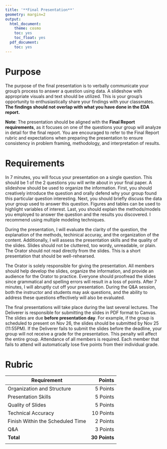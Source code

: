 ```yaml
---
title: '**Final Presentation**'
geometry: margin=2
output:
  html_document:
    theme: cosmo
    toc: yes
    toc_float: yes
  pdf_document:
    toc: yes
---
```


<style type="text/css">
.main-container {
  max-width: 300px;
  margin-left: auto;
  margin-right: auto;
}
</style>

# **Purpose**

The purpose of the final presentation is to verbally communicate your group's process to answer a question using data. A slideshow with appropriate visuals and text should be utilized. This is your group's opportunity to enthusiastically share your findings with your classmates. **The findings should not overlap with what you have done in the EDA report.**

**Note**: The presentation should be aligned with the **Final Report requirements**, as it focuses on one of the questions your group will analyze in detail for the final report. You are encouraged to refer to the Final Report rubric and expectations when preparing the presentation to ensure consistency in problem framing, methodology, and interpretation of results.

# **Requirements**

In 7 minutes, you will focus your presentation on a single question. This should be 1 of the 2 questions you will write about in your final paper. A slideshow should be used to organize the information. First, you should creatively introduce the question and orally defend why your group found this particular question interesting. Next, you should briefly discuss the data your group used to answer this question. Figures and tables can be used to highlight variables of interest. Last, you should explain the methods/models you employed to answer the question and the results you discovered. I recommend using multiple modeling techniques.

During the presentation, I will evaluate the clarity of the question, the explanation of the methods, techinical accuray, and the organization of the content. Additionally, I will assess the presentation skills and the quality of the slides. Slides should not be cluttered, too wordy, unreadable, or plain. The Orator should not read directly from the slides. This is a short presentation that should be well-rehearsed.

The Orator is solely responsible for giving the presentation. All members should help develop the slides, organize the information, and provide an audience for the Orator to practice. Everyone should proofread the slides since grammatical and spelling errors will result in a loss of points. After 7 minutes, I will abruptly cut off your presentation. During the Q&A session, both the instructor and students may ask questions, and the ability to address these questions effectively will also be evaluated.

The final presentations will take place during the last several lectures. The Deliverer is responsible for submitting the slides in PDF format to Canvas. The slides are due **before presentation day**. For example, if the group is scheduled to present on Nov 26, the slides should be submitted by Nov 25 (11:55PM). If the Deliverer fails to submit the slides before the deadline, your group will not receive a grade for the presentation. This penalty will affect the entire group. Attendance of all members is required. Each member that fails to attend will automatically lose five points from their individual grade. 


# **Rubric**

|Requirement|Points|
|-------|------:|
|Organization and Structure|5 Points|
|Presentation Skills|5 Points|
|Quality of Slides|5 Points|
|Technical Accuracy|10 Points|
|Finish Within the Scheduled Time|2 Points|
|Q&A|3 Points|
|**Total**|**30 Points**|
|||
